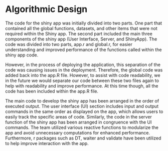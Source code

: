 # Algorithmic Design

The code for the shiny app was initially divided into two parts. One part that contained all the global functions, datasets, and other items that were not required within the Shiny app.  The second part included the main three components of the shiny app (User Interface, Server, and ShinyApp). The code was divided into two parts, app.r and global.r,  for easier understanding and improved performance of the functions called within the shiny app code.

However, in the process of deploying the application, this separation of the code was causing issues in the deployment. Therefore, the global code was added back into the app.R file. However, to assist with code readability, we in the future we would separate our code between these two files again to help with readability and improve performance. At this time though, all the code has been included within the app.R file.    

The main code to develop the shiny app has been arranged in the order of executed output. The user interface (UI) section includes input and output commands in the same order as displayed on the app, which allows users to easily track the specific areas of code. Similarly, the code in the server function of the shiny app has been arranged in congruence with the UI commands. The team utilized various reactive functions to modularize the app and avoid unnecessary computations for enhanced performance. Furthermore, r packages such as DT, waiter and validate have been utilized to help improve interaction with the app. 

